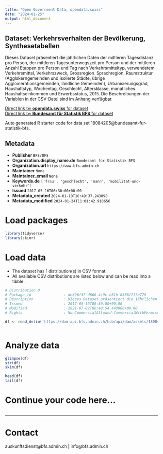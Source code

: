 ```yaml
---
title: "Open Government Data, opendata.swiss"
date: "2024-01-25"
output: html_document
---
```


## Dataset: Verkehrsverhalten der Bevölkerung, Synthesetabellen

Dieses Dataset präsentiert die jährlichen Daten der mittleren Tagesdistanz pro Person, der mittleren Tagesunterwegszeit pro Person und der mittleren Anzahl Etappen pro Person und Tag nach Verkehrsmitteltyp, verwendetem Verkehrsmittel, Verkehrszweck, Grossregion. Sprachregion, Raumstruktur (Agglokerngemeinden und isolierte Städte, übrige Agglomerationsgemeinden, ländliche Gemeinden), Urbanisierungsgrad, Haushaltstyp, Wochentag, Geschlecht, Altersklasse, monatliches Haushaltseinkommen und Erwerbsstatus, 2015. Die Beschreibungen der Variablen in der CSV-Datei sind im Anhang verfügbar.

[Direct link by **opendata.swiss** for dataset](https://opendata.swiss/de/dataset/verkehrsverhalten-der-bevolkerung-synthesetabellen-1)<br>
[Direct link by **Bundesamt für Statistik BFS** for dataset](https://www.bfs.admin.ch/asset/de/ts-x-11.04.03-MZ-2015-T01)

Auto generated R starter code for data set 18084205@bundesamt-fur-statistik-bfs.

## Metadata

- **Publisher** `BFS/OFS`
- **Organization.display_name.de** `Bundesamt für Statistik BFS`
- **Organization.url** `https://www.bfs.admin.ch`
- **Maintainer** `None`
- **Maintainer_email** `None`
- **Keywords.de** `['frau', 'geschlecht', 'mann', 'mobilitat-und-verkehr']`
- **Issued** `2017-05-16T06:30:00+00:00`
- **Metadata_created** `2024-01-18T10:49:37.243098`
- **Metadata_modified** `2024-01-24T11:01:42.910656`


# Load packages

```r

library(tidyverse)
library(skimr)

```

# Load data

-   The dataset has 1 distribution(s) in CSV format.
-   All available CSV distributions are listed below and can be read into a tibble.

```r

# Distribution 0
# Package_id               : de396f37-d866-4c9c-b81b-8588f717e779
# Description              : Dieses Dataset präsentiert die jährlichen Daten der mittleren Tagesdistanz pro Person, der mittleren Tagesunterwegszeit pro Person und der mittleren Anzahl Etappen pro Person und Tag nach Verkehrsmitteltyp, verwendetem Verkehrsmittel, Verkehrszweck, Grossregion. Sprachregion, Raumstruktur (Agglokerngemeinden und isolierte Städte, übrige Agglomerationsgemeinden, ländliche Gemeinden), Urbanisierungsgrad, Haushaltstyp, Wochentag, Geschlecht, Altersklasse, monatliches Haushaltseinkommen und Erwerbsstatus, 2015. Die Beschreibungen der Variablen in der CSV-Datei sind im Anhang verfügbar.
# Issued                   : 2017-05-16T06:30:00+00:00
# Modified                 : 2021-07-02T06:40:54.440000+00:00
# Rights                   : NonCommercialAllowed-CommercialWithPermission-ReferenceRequired

df <- read_delim('https://dam-api.bfs.admin.ch/hub/api/dam/assets/18084208/master')



```

# Analyze data

```r

glimpse(df)
str(df)
skim(df)

head(df)
tail(df)

```

# Continue your code here...

```r

```

------------------------------------------------------------------------

# Contact

auskunftsdienst@bfs.admin.ch | info@bfs.admin.ch

